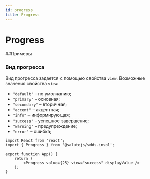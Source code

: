 ```yaml
---
id: progress
title: Progress
---
```



# Progress
<Description name="Progress" />
<PropsTable name="Progress" exclude={['css']} />

##Примеры

### Вид прогресса
Вид прогресса задается с помощью свойства `view`. Возможные значения свойства `view`:
+ `"default"` – по умолчанию;
+ `"primary"` – основная;
+ `"secondary"` – вторичная;
+ `"accent"` – акцентная;
+ `"info"` – информирующая;
+ `"success"` – успешное завершение;
+ `"warning"` – предупреждение;
+ `"error"` – ошибка;

```tsx live
import React from 'react';
import { Progress } from '@salutejs/sdds-insol';

export function App() {
    return (
        <Progress value={25} view="success" displayValue />
    );
}
```
